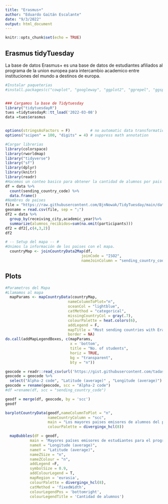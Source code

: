 ```yaml
---
title: "Erasmus+"
author: "Eduardo Gaitán Escalante"
date: "9/3/2022"
output: html_document
---
```


```r
knitr::opts_chunk$set(echo = TRUE)

```

## Erasmus tidyTuesday  

La base de datos Erasmus+ es una base de datos de estudiantes afiliados al programa de la union europea para intercambio academico entre instituciones del mundo a destinos de europa.


```r
#Instalar paqueterias
#install.packages(c("cowplot", "googleway", "ggplot2", "ggrepel", "ggspatial", "libwgeom", "sf", "rnaturalearth", "rnaturalearthdata", 'rworldmap', "colorspace"))


### Cargamos la base de Tidytuesday
library("tidytuesdayR")
tues =tidytuesdayR::tt_load('2022-03-08')
data =tues$erasmus


options(stringsAsFactors = F)         # no automatic data transformation
options("scipen" = 100, "digits" = 4) # suppress math annotation

```


```r
#Cargar librerias
library(colorspace)
library(rworldmap)
library("tidyverse")
library("sf")
library(dplyr)
library(knitr)
library(readr)
#Hacemos un conteo basico para obtener la cantidad de alumnos por pais
df = data %>% 
  count(sending_country_code) %>% 
  data.frame() 
#Nombres de paises
file = "https://raw.githubusercontent.com/BjnNowak/TidyTuesday/main/data/iso.csv"
geoname = read.csv(file, sep = ";")
df2 = data %>% 
  group_by(receiving_city,academic_year)%>%
  summarize(alumnos_recibidos=sum(na.omit(participants)))
df2 = df2[,c(4,3,2)]
df2


```


```r

# -- Setup del mapa -- #
#Unimos la información de los paises con el mapa.
  countryMap <- joinCountryData2Map(df,
                                  joinCode = "ISO2",
                                  nameJoinColumn = "sending_country_code")


```


## Plots

```r
#Parametros del Mapa
#Llamamos al mapa
  mapParams <- mapCountryData(countryMap, 
                            nameColumnToPlot="n",
                            oceanCol = "lightblue",
                            catMethod = "categorical",
                            missingCountryCol = gray(.7),
                            colourPalette = heat.colors(6),
                            addLegend = F,
                            mapTitle = "Most sending countries with Erasmus+ program students",
                            border = NA)
do.call(addMapLegendBoxes, c(mapParams,
                             x = 'bottom',
                             title = "No. of students",
                             horiz = TRUE,
                             bg = "transparent",
                             bty = "n"))

geocode = readr::read_csv(url('https://gist.githubusercontent.com/tadast/8827699/raw/f5cac3d42d16b78348610fc4ec301e9234f82821/countries_codes_and_coordinates.csv'))
geocode = geocode %>% 
  select("Alpha-2 code", "Latitude (average)" , "Longitude (average)")
geocode = rename(geocode, scc = "Alpha-2 code")
#df =rename(df, scc = "sending_country_code")

geodf = merge(df, geocode, by = 'scc')
geodf


```


```r
barplotCountryData(geodf,nameColumnToPlot = "n",
                   nameCountryColumn = "scc",
                   main = "Los mayores paises emisores de alumnos del proyecto Erasmus+",
                   colourPalette = divergingx_hcl(8))

  mapBubbles(dF = geodf,
           main = 'Mayores países emisores de estudiantes para el programa Erasmus+',
           nameX = "Longitude (average)",
           nameY = "Latitude (average)",
           nameZSize = "n",
           nameZColour = "n",
           addLegend =F, 
           symbolSize = 0.9, 
           addColourLegend = T,
           mapRegion = 'eurasia',
           colourPalette = divergingx_hcl(8),
           catMethod = 'fixedWidth',
           colourLegendPos = 'bottomright',
           colourLegendTitle = 'Cantidad de alumnos')



```


